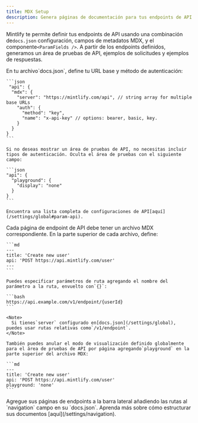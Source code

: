 ```yaml
---
title: MDX Setup
description: Genera páginas de documentación para tus endpoints de API usando MDX
---
```


Mintlify te permite definir tus endpoints de API usando una combinación de`docs.json` configuración, campos de metadatos MDX, y el componente`<ParamFields />`. A partir de los endpoints definidos, generamos un área de pruebas de API, ejemplos de solicitudes y ejemplos de respuestas.

<Steps>
  <Step title="Configure your API">
    En tu archivo`docs.json`, define tu URL base y método de autenticación:

    ```json
     "api": {
      "mdx": {
        "server": "https://mintlify.com/api", // string array for multiple base URLs
        "auth": {
          "method": "key",
          "name": "x-api-key" // options: bearer, basic, key.
        }
      }
    }
    ```

    Si no deseas mostrar un área de pruebas de API, no necesitas incluir tipos de autenticación. Oculta el área de pruebas con el siguiente campo:

    ```json
    "api": {
      "playground": {
        "display": "none"
      }
    }
    ```

    Encuentra una lista completa de configuraciones de API[aquí](/settings/global#param-api).
  </Step>

  <Step title="Create your endpoint pages">
    Cada página de endpoint de API debe tener un archivo MDX correspondiente. En la parte superior de cada archivo, define:

    ```md
    ---
    title: 'Create new user'
    api: 'POST https://api.mintlify.com/user'
    ---
    ```

    Puedes especificar parámetros de ruta agregando el nombre del parámetro a la ruta, envuelto con`{}`:

    ```bash
    https://api.example.com/v1/endpoint/{userId}
    ```

    <Note>
      Si tienes`server` configurado en[docs.json](/settings/global), puedes usar rutas relativas como`/v1/endpoint`.
    </Note>

    También puedes anular el modo de visualización definido globalmente para el área de pruebas de API por página agregando`playground` en la parte superior del archivo MDX:

    ```md
    ---
    title: 'Create new user'
    api: 'POST https://api.mintlify.com/user'
    playground: 'none'
    ```
  </Step>

  <Step title="Add your endpoints to your docs">
    Agregue sus páginas de endpoints a la barra lateral añadiendo las rutas al `navigation` campo en su `docs.json`. Aprenda más sobre cómo estructurar sus documentos [aquí](/settings/navigation).
  </Step>
</Steps>
